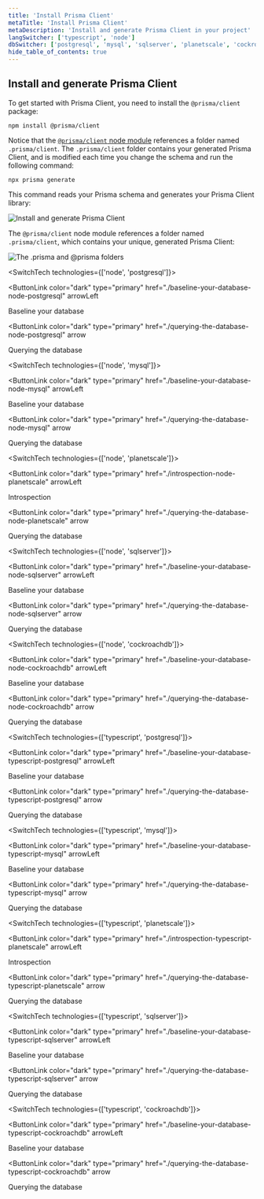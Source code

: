 ```yaml
---
title: 'Install Prisma Client'
metaTitle: 'Install Prisma Client'
metaDescription: 'Install and generate Prisma Client in your project'
langSwitcher: ['typescript', 'node']
dbSwitcher: ['postgresql', 'mysql', 'sqlserver', 'planetscale', 'cockroachdb']
hide_table_of_contents: true
---
```


## Install and generate Prisma Client

To get started with Prisma Client, you need to install the `@prisma/client` package:

```terminal copy
npm install @prisma/client
```

Notice that the [`@prisma/client` node module](/orm/prisma-client/setup-and-configuration/generating-prisma-client#the-prismaclient-npm-package) references a folder named `.prisma/client`. The `.prisma/client` folder contains your generated Prisma Client, and is modified each time you change the schema and run the following command:

```terminal copy
npx prisma generate
```

This command reads your Prisma schema and generates your Prisma Client library:

![Install and generate Prisma Client](/img/getting-started/prisma-client-install-and-generate.png)

The `@prisma/client` node module references a folder named `.prisma/client`, which contains your unique, generated Prisma Client:

![The .prisma and @prisma folders](/img/getting-started/prisma-client-node-module.png)

<SwitchTech technologies={['node', 'postgresql']}>

<NavigationLinksContainer>

<ButtonLink
  color="dark"
  type="primary"
  href="./baseline-your-database-node-postgresql"
  arrowLeft
>
  Baseline your database
</ButtonLink>

<ButtonLink
  color="dark"
  type="primary"
  href="./querying-the-database-node-postgresql"
  arrow
>
  Querying the database
</ButtonLink>

</NavigationLinksContainer>

</SwitchTech>

<SwitchTech technologies={['node', 'mysql']}>

<NavigationLinksContainer>

<ButtonLink
  color="dark"
  type="primary"
  href="./baseline-your-database-node-mysql"
  arrowLeft
>
  Baseline your database
</ButtonLink>

<ButtonLink
  color="dark"
  type="primary"
  href="./querying-the-database-node-mysql"
  arrow
>
  Querying the database
</ButtonLink>

</NavigationLinksContainer>

</SwitchTech>

<SwitchTech technologies={['node', 'planetscale']}>

<NavigationLinksContainer>

<ButtonLink
  color="dark"
  type="primary"
  href="./introspection-node-planetscale"
  arrowLeft
>
  Introspection
</ButtonLink>

<ButtonLink
  color="dark"
  type="primary"
  href="./querying-the-database-node-planetscale"
  arrow
>
  Querying the database
</ButtonLink>

</NavigationLinksContainer>

</SwitchTech>

<SwitchTech technologies={['node', 'sqlserver']}>

<NavigationLinksContainer>

<ButtonLink
  color="dark"
  type="primary"
  href="./baseline-your-database-node-sqlserver"
  arrowLeft
>
  Baseline your database
</ButtonLink>

<ButtonLink
  color="dark"
  type="primary"
  href="./querying-the-database-node-sqlserver"
  arrow
>
  Querying the database
</ButtonLink>

</NavigationLinksContainer>

</SwitchTech>

<SwitchTech technologies={['node', 'cockroachdb']}>

<NavigationLinksContainer>

<ButtonLink
  color="dark"
  type="primary"
  href="./baseline-your-database-node-cockroachdb"
  arrowLeft
>
  Baseline your database
</ButtonLink>

<ButtonLink
  color="dark"
  type="primary"
  href="./querying-the-database-node-cockroachdb"
  arrow
>
  Querying the database
</ButtonLink>

</NavigationLinksContainer>

</SwitchTech>

<SwitchTech technologies={['typescript', 'postgresql']}>

<NavigationLinksContainer>

<ButtonLink
  color="dark"
  type="primary"
  href="./baseline-your-database-typescript-postgresql"
  arrowLeft
>
  Baseline your database
</ButtonLink>

<ButtonLink
  color="dark"
  type="primary"
  href="./querying-the-database-typescript-postgresql"
  arrow
>
  Querying the database
</ButtonLink>

</NavigationLinksContainer>

</SwitchTech>

<SwitchTech technologies={['typescript', 'mysql']}>

<NavigationLinksContainer>

<ButtonLink
  color="dark"
  type="primary"
  href="./baseline-your-database-typescript-mysql"
  arrowLeft
>
  Baseline your database
</ButtonLink>

<ButtonLink
  color="dark"
  type="primary"
  href="./querying-the-database-typescript-mysql"
  arrow
>
  Querying the database
</ButtonLink>

</NavigationLinksContainer>

</SwitchTech>

<SwitchTech technologies={['typescript', 'planetscale']}>

<NavigationLinksContainer>

<ButtonLink
  color="dark"
  type="primary"
  href="./introspection-typescript-planetscale"
  arrowLeft
>
  Introspection
</ButtonLink>

<ButtonLink
  color="dark"
  type="primary"
  href="./querying-the-database-typescript-planetscale"
  arrow
>
  Querying the database
</ButtonLink>

</NavigationLinksContainer>

</SwitchTech>

<SwitchTech technologies={['typescript', 'sqlserver']}>

<NavigationLinksContainer>

<ButtonLink
  color="dark"
  type="primary"
  href="./baseline-your-database-typescript-sqlserver"
  arrowLeft
>
  Baseline your database
</ButtonLink>

<ButtonLink
  color="dark"
  type="primary"
  href="./querying-the-database-typescript-sqlserver"
  arrow
>
  Querying the database
</ButtonLink>

</NavigationLinksContainer>

</SwitchTech>

<SwitchTech technologies={['typescript', 'cockroachdb']}>

<NavigationLinksContainer>

<ButtonLink
  color="dark"
  type="primary"
  href="./baseline-your-database-typescript-cockroachdb"
  arrowLeft
>
  Baseline your database
</ButtonLink>

<ButtonLink
  color="dark"
  type="primary"
  href="./querying-the-database-typescript-cockroachdb"
  arrow
>
  Querying the database
</ButtonLink>

</NavigationLinksContainer>

</SwitchTech>

